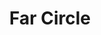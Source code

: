 ---
title: "Far Circle"
description: "A shader that creates a circle that fades into the distance."
pubDate: "2022-01-01"
updateDate: "2022-01-01"
heroImage: '/assets/craft/aesthetic/11.png'
shader:
    src: "glow/far_circle.frag"
---